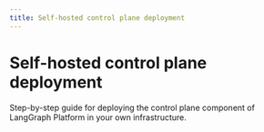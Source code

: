 ```yaml
---
title: Self-hosted control plane deployment
---
```


# Self-hosted control plane deployment

Step-by-step guide for deploying the control plane component of LangGraph Platform in your own infrastructure. 